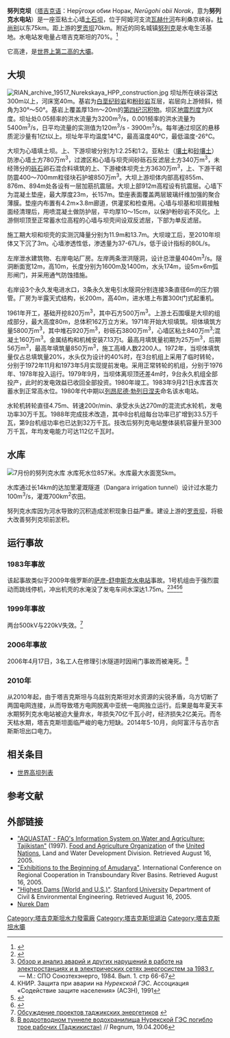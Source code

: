 {{refimprove|time=2015-02-26T09:15:58+00:00}}
{{Infobox dam
| name                 =努列克坝
| official_name      = 
| image                =Nurek Dam.JPG
| image_size = 260px
| image_caption        =努列克坝
| location_map         = Tajikistan
| location_map_size    =260
| location_map_text = 努列克坝在塔吉克斯坦的位置
| coordinates = {{coord|38|22|18|N|69|20|53|E|region:TJ_type:landmark|display=inline,title}}
| coordinates_ref      = 
| crosses          = [[瓦赫什河|瓦赫什河]]
| location         = [[塔吉克斯坦|塔吉克斯坦]][[国家直辖区|国家直辖区]]与[[哈特隆州|哈特隆州]]的行政区界
| type             = [[亚粘土|亚粘土]]心墙填土坝
| length           = 700m
| height           = 304m
| crest_width       = 20m
| base_width       = 1440m 
| dam_volume       = 5800万m<sup>3</sup>
| began   =1961年
| open    =1979年、1988年
| closed  =
| cost                 =
| reservoir             = 努列克水库
| reservoir_capacity   = 10.500km<sup>3</sup>
| active_capacity  = 4.5km<sup>3</sup>
| reservoir_catchment  =  3.07万km<sup>2</sup>
| reservoir_surface    = 98km<sup>2</sup>
| reservoir_length       = 70km
| reservoir_max_depth    = 270m
| reservoir_elevation    = 910m
| turbines       = 9 x 335 MW [[混流式水轮机|混流式水轮机]]
| hydraulic_head  = 270m
| owner                = {{tsl|en|Barqi Tojik}}
| installed_capacity       = 3,015 MW
| plant_operator       = {{tsl|en|Barqi Tojik}}
}}
'''努列克坝'''（[[塔吉克语|塔吉克语]]：Нерӯгоҳи обии Норак, ''Nerūgohi obii Norak''，意为'''努列克水电站'''）是一座亚粘土心墙[[土石坝|土石坝]]，位于阿姆河支流[[瓦赫什河|瓦赫什河]]布利桑京峡谷。[[杜尚别|杜尚别]]以东75km。距上游的[[罗贡坝|罗贡坝]]70km。附近的同名城镇[[努列克|努列克]]是水电生活基地。水电站发电量占塔吉克斯坦的70%。<ref>{{cite book|last= Ghasimi|first=Reza|title=Tajikistan|year=1994|publisher=The International Bank for Reconstruction |isbn=0-8213-3105-1|pages=138|url=http://books.google.com/books?id=hBUMJKIvwdgC&pg=PA138&lpg=PA138&dq=nurek+dam+francis+turbines&source=bl&ots=dLmcbAnChI&sig=7_23qYiF-7640dMjR9LBu-6Xk80&hl=en&ei=ixV1TOG2GZL5cZHtyJQG&sa=X&oi=book_result&ct=result&resnum=2&ved=0CBoQ6AEwAQ#v=onepage&q=nurek%20dam%20francis%20turbines&f=false}}</ref>

它高達{{convert|304|m|ft|0|abbr=on}}，是[[世界高坝列表|世界上第二高的大壩]]。

==大坝==
[[File:RIAN_archive_19517_Nurekskaya_HPP_construction.jpg|right]]
坝址所在峡谷深达300m以上，河床宽40m。基岩为[[白垩纪|白垩纪]][[砂岩|砂岩]]和[[粉砂岩|粉砂岩]]互层，岩层向上游倾斜，倾角为30°～50°。基岩上覆盖厚13m～20m的[[第四纪|第四纪]][[沉積物|沉积物]]。坝区[[地震烈度|地震烈度]]为Ⅸ度。坝址处0.05频率的洪水流量为3200m<sup>3</sup>/s，0.001频率的洪水流量为5400m<sup>3</sup>/s，日平均流量的实测值为120m<sup>3</sup>/s - 3900m<sup>3</sup>/s。每年通过坝区的悬移质泥沙量有1亿t以上。坝址年平均温度14°C，最高温度40°C，最低温度-26°C。

大坝为心墙填土坝。上、下游坝坡分别为1∶2.25和1∶2。亚粘土（[[壤土|壤土]]和[[砂壤土|砂壤土]]）防渗心墙土方780万m<sup>3</sup>，过渡区和心墙与坝壳间砂砾石反滤层土方340万m<sup>3</sup>，未经筛分的[[砾石|砾石]]卵石混合料填筑的上、下游棱体坝壳土方3630万m<sup>3</sup>，上、下游干砌防震400～700mm粒径块石护坡850万m<sup>3</sup>。大坝上游坝体内部高程855m、876m、894m处各设有一层加筋抗震层。大坝上部912m高程设有抗震层。心墙下为混凝土垫座，最大厚度23m，长157m。垫座表面覆盖两层玻璃纤维加强的聚合薄膜。垫座内布置有4.2m×3.8m廊道，供灌浆和检查用。心墙与坝基和坝肩接触面经清理后，用喷混凝土做防护层，平均厚10～15cm，以保护粉砂岩不风化。上游侧坝顶至正常蓄水位高程的心墙与坝壳间设双反滤层，下部为单反滤层。

施工期大坝和坝壳的实测沉降量分别为11.9m和13.7m。大坝竣工后，至2010年坝体又下沉了3m。心墙渗透性低，渗透量为37-67L/s，低于设计指标的80L/s。

左岸泄水建筑物、右岸电站厂房。左岸两条泄洪隧洞，设计总泄量4040m<sup>3</sup>/s。隧洞断面宽12m，高10m，长度分别为1600m及1400m，水头174m，设5m×6m弧形闸门，并采用通气防蚀措施。

右岸设3个永久发电进水口，3条永久发电引水隧洞分别连接3条直径6m的压力钢管。厂房为半露天式结构，长200m，高40m，进水塔上布置300t门式起重机。

1961年开工，基础开挖820万m<sup>3</sup>，其中石方500万m<sup>3</sup>。上游土石围堰是大坝的组成部分，最大高度80m，总体积162万立方米。1971年开始大坝填筑。坝体填筑方量5800万m<sup>3</sup>，其中堆石920万m<sup>3</sup>，砂砾石3800万m<sup>3</sup>，心墙区粘土840万m<sup>3</sup>;混凝土160万m<sup>3</sup>。金属结构和机械安装7.13万t。最高月填筑量初期为25万m<sup>3</sup>，后期56万m<sup>3</sup>，最高年填筑量850万m<sup>3</sup>，施工高峰人数2200人。1972年，当坝体填筑量仅占总填筑量20%，水头仅为设计的40%时，在3台机组上采用了临时转轮，分别于1972年11月和1973年5月实现提前发电。采用正常转轮的机组，分别于1976年、1978年投入运行。1979年9月，当坝体离坝顶还差4m时，9台永久机组全部投产，此时的发电效益已收回全部投资。1980年竣工。1983年9月21日水库首次蓄水到正常高水位。1980年代中期以[[列昂尼德·勃列日涅夫|列昂尼德·勃列日涅夫]]命名该水电站。 

水轮机转轮直径4.75m、转速200r/min、承受水头达270m的混流式水轮机，发电功率30万千瓦。1988年完成技术改造，其中8台机组每台功率已扩增到33.5万千瓦，第9台机组功率也已达到32万千瓦。技改后努列克电站整体装机容量升至300万千瓦，年均发电能力可达112亿千瓦时。

==水库==
[[File:Nurek_dam_july.JPG|7月份的努列克水库]] 
水库死水位857米。水库最大水面宽5km。

水库通过长14km的达加里灌溉隧道（Dangara irrigation tunnel）设计过水能力100m<sup>3</sup>/s，灌溉700km<sup>2</sup>农田。

努列克水库因为河水导致的沉积造成淤积现象日益严重。建设上游的[[罗贡坝|罗贡坝]]，将极大改善努列克坝前淤积。
==运行事故==
===1983年事故===
该起事故类似于2009年俄罗斯的[[萨彦-舒申斯克水电站|萨彦-舒申斯克水电站]]事故。1号机组由于强烈震动而跳线停机，冲出机壳的水淹没了发电车间水深达1.75m。<ref>{{Cite web |url=http://lenta.ru/news/2009/10/03/secret/ |title=Ростехнадзор рассказал о аналоге аварии на Саяно-Шушенской ГЭС, Lenta.ru |access-date=2014-10-03 |archive-date=2020-10-21 |archive-url=https://web.archive.org/web/20201021150020/https://lenta.ru/news/2009/10/03/secret/ |dead-url=no }}</ref><ref name=dsp>[http://pics.livejournal.com/on_datra_9/pic/00002ch3/ Обзор и анализ аварий и других нарушений в работе на электростанциях и в электрических сетях энергосистем за 1983 г.] {{Wayback|url=http://pics.livejournal.com/on_datra_9/pic/00002ch3/ |date=20111103062612 }} — М.: СПО Союзтехэнерго, 1984. Вып. 1. стр 66-67</ref><ref>
КНИР. Защита при аварии на ''Нурекской ГЭС''. Ассоциация «Содействие защите населения» (АСЗН), 1991</ref><ref name="nurek">{{cite web
 |url         = http://www.cawater-info.net/news/10-2009/26.htm
 |title       = Б. Сирожев: Авария на Нуреке в 1983 году не была засекречена
 |publisher   = CAWATERiunfo, 26.10.2009
 |archiveurl  = https://web.archive.org/web/20111210234249/http://cawater-info.net/news/10-2009/26.htm
 |archivedate = 2011-12-10
 |deadurl     = yes
 |accessdate  = 2014-10-03
}}</ref><ref>{{Cite web |url=http://www.centrasia.ru/newsA.php?st=1254515940# |title=''Б.Сирожев''. Опасные турбины. Могут ли таджикские гидросооружения повторить судьбу Саяно-Шушенской ГЭС? |access-date=2014-10-03 |archive-url=https://web.archive.org/web/20111104175450/http://www.centrasia.ru/newsA.php?st=1254515940 |archive-date=2011-11-04 |dead-url=yes }}</ref>

===1999年事故===
两台500kV与220kV失效。<ref>[http://www.mcds.ru/default.asp?Mode=Review&ID_L0=4&ID_L1=44&ID_L2=432&ID_L3=1511&ID=&ID_Review=10027 Обсуждение проектов таджикских энергетиков]{{Dead link|date=2020年7月 |bot=InternetArchiveBot |fix-attempted=yes }}{{Dead link|date=2020年6月 |bot=InternetArchiveBot |fix-attempted=yes }}{{Dead link|date=2020年6月 |bot=InternetArchiveBot |fix-attempted=yes }}{{Dead link|date=2020年5月 |bot=InternetArchiveBot |fix-attempted=yes }}{{Dead link|date=2020年4月 |bot=InternetArchiveBot |fix-attempted=yes }}{{Dead link|date=2020年3月 |bot=InternetArchiveBot |fix-attempted=yes }}{{Dead link|date=2020年2月 |bot=InternetArchiveBot |fix-attempted=yes }}{{Dead link|date=2020年1月 |bot=InternetArchiveBot |fix-attempted=yes }}{{Dead link|date=2019年12月 |bot=InternetArchiveBot |fix-attempted=yes }}{{Dead link|date=2019年11月 |bot=InternetArchiveBot |fix-attempted=yes }}<!-- требует пароль-->{{Dead link|date=2019年10月 |bot=InternetArchiveBot |fix-attempted=yes }}</ref>
===2006年事故===
2006年4月17日，3名工人在修理引水隧道时因闸门事故而被淹死。<ref>[http://www.regnum.ru/news/accidents/626230.html В водоотводном туннеле водохранилища Нурекской ГЭС погибло трое рабочих (Таджикистан)] {{Wayback|url=http://www.regnum.ru/news/accidents/626230.html |date=20200523204023 }} // Regnum, 19.04.2006</ref>
===2010年===
从2010年起，由于塔吉克斯坦与乌兹别克斯坦对水资源的尖锐矛盾，乌方切断了两国电网连接，从而导致塔方电网脱离中亚统一电网独立运行。后果是每年夏天丰水期努列克水电站被迫大量弃水，年损失70亿千瓦小时，经济损失2亿美元。而冬天枯水期，塔吉克斯坦面临严峻的电力短缺。2014年5-10月，向阿富汗与吉尔吉斯斯坦出口电力。
== 相关条目 ==
*[[世界高坝列表|世界高坝列表]]

== 参考文献 ==
{{Reflist}}

== 外部链接 ==
{{Commons category|Nurek Dam}}
*[http://www.fao.org/ag/agl/aglw/aquastat/countries/tajikistan/index.stm "AQUASTAT - FAO's Information System on Water and Agriculture: Tajikistan"] {{Wayback|url=http://www.fao.org/ag/agl/aglw/aquastat/countries/tajikistan/index.stm |date=20090129125540 }} (1997). [[Food_and_Agriculture_Organization|Food and Agriculture Organization]] of the [[United_Nations|United Nations]], Land and Water Development Division. Retrieved August 16, 2005.
*[https://web.archive.org/web/20141006111414/http://www.transwaterconference2005.org/english/side_norak_eng.htm "Exhibitions to the Beginning of Amudarya"]. International Conference on Regional Cooperation in Transboundary River Basins. Retrieved August 16, 2005.
*[https://web.archive.org/web/20080405065705/http://npdp.stanford.edu/damhigh.html "Highest Dams (World and U.S.)"]. [[Stanford_University|Stanford University]] Department of Civil & Environmental Engineering.  Retrieved August 16, 2005.
*[http://www.telusplanet.net/public/retom/nurek.htm Nurek Dam] {{Wayback|url=http://www.telusplanet.net/public/retom/nurek.htm |date=20150924114211 }}

[[Category:塔吉克斯坦水力發電廠|Category:塔吉克斯坦水力發電廠]]
[[Category:塔吉克斯坦湖泊|Category:塔吉克斯坦湖泊]]
[[Category:塔吉克斯坦水壩|Category:塔吉克斯坦水壩]]